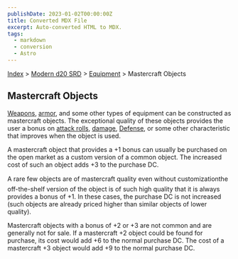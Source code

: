 ```yaml
---
publishDate: 2023-01-02T00:00:00Z
title: Converted MDX File
excerpt: Auto-converted HTML to MDX.
tags:
  - markdown
  - conversion
  - Astro
---
```






[Index](-index) > [Modern d20 SRD](modern-d20-srd-index) > [Equipment](modern-d20-srd-equipment-index) > Mastercraft Objects




## Mastercraft Objects


[Weapons](modern-d20-srd-equipment-equipment-weapons), [armor](modern-d20-srd-equipment-armor-general), and some other types of equipment can be constructed as mastercraft objects. The exceptional quality of these objects provides the user a bonus on [attack
  rolls](modern-d20-srd-combat-attack-roll), [damage](modern-d20-srd-combat-damage), [Defense](modern-d20-srd-combat-defense), or some other characteristic that improves when the object is used.


A mastercraft object that provides a +1 bonus can usually be purchased on the open market as a custom version of a common object. The increased cost of such an object adds +3 to the purchase DC.



A rare few objects are of mastercraft quality even without customizationthe off-the-shelf version of the object is of such high quality that it is always provides a bonus of +1. In these cases, the purchase DC is not increased (such objects are already priced higher than similar objects of lower quality).



Mastercraft objects with a bonus of +2 or +3 are not common and are generally not for sale. If a mastercraft +2 object could be found for purchase, its cost would add +6 to the normal purchase DC. The cost of a mastercraft +3 object would add +9 to the normal purchase DC.



